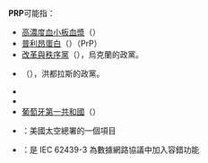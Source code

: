 '''PRP'''可能指：
* [[高濃度血小板血漿|高濃度血小板血漿]]（{{lang-en|Platelet-rich plasma}}）
* [[普利昂蛋白|普利昂蛋白]]（{{lang-en|Prion Protein}}）（PrP）
* [[改革與秩序黨|改革與秩序黨]]（{{lang-ua|Partiya Reformy i Poriadok}}），烏克蘭的政黨。
* {{le|Patriotic Renewal Party}}（{{lang-es|Partido Renovación Patriótica}}），洪都拉斯的政黨。
* {{le|皮爾區警察局|Peel Regional Police}}
* {{le|富脯氨酸多肽|Proline rich protein}}
* [[葡萄牙第一共和國|葡萄牙第一共和國]]（{{lang-pt|Primeira República Portuguesa}}）
*{{le|Petroleum Remediation Product}}：美國太空總署的一個項目
*{{le|平行冗餘協議|Parallel Redundancy Protocol}}：是 IEC 62439-3 為數據網路協議中加入容錯功能

{{disambig|cat=三字拉丁字母縮寫消歧義}}